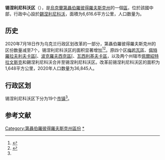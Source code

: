 {{Infobox settlement
| name                    = 锡涅利尼科沃区
| native_name             = Синельниківський район
| native_name_lang        = uk
| settlement_type         = [[区_(乌克兰)|区]]
| image_skyline           = 
| image_caption           = 
| image_flag              = Flag of Synelnykove raion.svg
| flag_size               = 115px
| image_shield            = Coat of arms of Synelnykivskiy Rayon.png
| shield_size             = 70px
| image_map               = Sinelnikovskiy rayon 2020.svg
| map_caption             = 锡涅利尼科沃区在第聂伯罗彼得罗夫斯克州的位置
| subdivision_type        = [[世界政區索引|国家]]
| subdivision_name        = {{UKR}}
| subdivision_type1       = [[州_(烏克蘭)|州]]
| subdivision_name1       = [[第聂伯罗彼得罗夫斯克州|第聂伯罗彼得罗夫斯克州]]
| established_title       = 建立
| established_date        = 
| seat_type               = 行政中心
| seat                    = [[錫涅利尼科沃|錫涅利尼科沃]]
| parts_type              = 辖区
| parts_style             = coll
| parts                   = 19个[[烏克蘭市鎮|市镇]]<ref name="Ostapenko">{{Cite book |url=https://www.minregion.gov.ua/wp-content/uploads/2020/10/atlas_novogo_atu_2020.pdf |date=2020 |publisher=Міністерство розвитку громад та територій України; Товариство дослідників України |editor-last=Ostapenko |editor-first=Pavlo (Павло Остапенко) |edition=2nd |location=Київ |language=uk |script-title=uk:Атлас адміністративно-територіального устрою України: Новий районний поділ та територіальні громади: 2020}}</ref>
| p1                      =
| government_footnotes    = 
| leader_party            = 
| leader_title            = 
| leader_name             = 
| unit_pref               = Metric
| area_footnotes          = 
| area_note               = 
| area_total_km2          = 6,616.6
| population_as_of        = 2021年
| population_footnotes    = <ref name="ua2021estimate"/>
| population_total        = 202,711
| population_density_km2  = auto
| population_note         = 
| timezone1               = 
| utc_offset1             = 
| timezone1_DST           = 
| utc_offset1_DST         = 
| postal_code_type        = 邮政编码
| postal_code             = 
| area_code_type          = 
| area_code               = 
| iso_code                = 
| website                 = 
| footnotes               = 
}}
'''锡涅利尼科沃区'''（{{lang-uk|Синельниківський район}}），是[[烏克蘭|烏克蘭]][[第聶伯羅彼得羅夫斯克州|第聶伯羅彼得羅夫斯克州]]的一個[[区_(乌克兰)|區]]，位於該國中部，行政中心設於[[錫涅利尼科沃|錫涅利尼科沃]]，面積为6,616.6平方公里，人口数量为{{Ua-pop-est2021|202,711人}}。

== 历史 ==
{{Stack|[[File:Synelnikivskyi-Raion.png|thumb]]}}
2020年7月18日作为乌克兰行政区划改革的一部分，第聶伯羅彼得羅夫斯克州的区份数量减至7个，锡涅利尼科沃区的面积显著增加<ref>{{Cite news |url=http://www.golos.com.ua/article/333466 |script-title=uk:Про утворення та ліквідацію районів. Постанова Верховної Ради України № 807-ІХ. |date=2020-07-18 |language=uk |work=Голос України |access-date=2020-10-03}}</ref><ref name="2020_reform_maps">{{Cite web |url=https://www.minregion.gov.ua/press/news/novi-rajony-karty-sklad/ |script-title=uk:Нові райони: карти + склад |date=2020-07-17 |access-date=2022-04-15 |website=Міністерство розвитку громад та територій України |language=uk}}</ref>。原四个区[[梅若瓦區|梅若瓦區]]、[[佩特羅拉夫利夫卡區|佩特羅拉夫利夫卡區]][、[[波克羅夫西克區|波克羅夫西克區]][、[[瓦西利基夫卡區|瓦西利基夫卡區]]，以及两个州辖市[[佩爾紹特拉文斯克|佩爾紹特拉文斯克]]和錫涅利尼科沃合并至锡涅利尼科沃区。改革前锡涅利尼科沃区的面积为1,648平方公里，2020年人口数量为36,845人。

== 行政区划 ==
锡涅利尼科沃区下分为19个[[烏克蘭市鎮|市镇]]<ref name="Ostapenko"/>。

== 参考文献 ==
{{Reflist}}

{{DEFAULTSORT:Синельниківський район}}
[[Category:第聶伯羅彼得羅夫斯克州區份|Category:第聶伯羅彼得羅夫斯克州區份]]
[[Category:錫涅利尼科沃區|*]]
